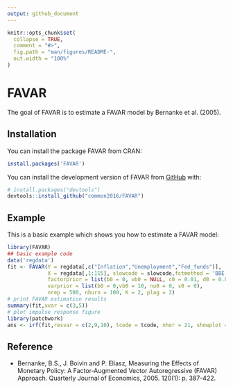 ```yaml
---
output: github_document
---
```


<!-- README.md is generated from README.Rmd. Please edit that file -->

```r
knitr::opts_chunk$set(
  collapse = TRUE,
  comment = "#>",
  fig.path = "man/figures/README-",
  out.width = "100%"
)
```

# FAVAR

<!-- badges: start -->
<!-- badges: end -->

The goal of FAVAR is to estimate a FAVAR model by Bernanke et al. (2005).

## Installation

You can install the package FAVAR from CRAN:
```r
install.packages('FAVAR')
```



You can install the development version of FAVAR from [GitHub](https://github.com/common2016/FAVAR) with:

```r
# install.packages("devtools")
devtools::install_github("common2016/FAVAR")
```

## Example

This is a basic example which shows you how to estimate a FAVAR model:

```r
library(FAVAR)
## basic example code
data('regdata')
fit <- FAVAR(Y = regdata[,c("Inflation","Unemployment","Fed_funds")],
             X = regdata[,1:115], slowcode = slowcode,fctmethod = 'BBE',
             factorprior = list(b0 = 0, vb0 = NULL, c0 = 0.01, d0 = 0.01), 
             varprior = list(b0 = 0,vb0 = 10, nu0 = 0, s0 = 0),
             nrep = 500, nburn = 100, K = 2, plag = 2)
# print FAVAR estimation results
summary(fit,xvar = c(3,5))
# plot impulse response figure
library(patchwork)
ans <- irf(fit,resvar = c(2,9,10), tcode = tcode, nhor = 21, showplot = T)
```


## Reference


- Bernanke, B.S., J. Boivin and P. Eliasz, Measuring the Effects of Monetary Policy: A Factor-Augmented Vector Autoregressive (FAVAR) Approach. Quarterly Journal of Economics, 2005. 120(1): p. 387-422.

